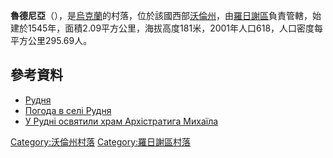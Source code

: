 {{coord|50|54|20|N|25|18|9|E|scale:30000|display=title}}

'''魯德尼亞'''（{{lang-uk|Рудня}}），是[[烏克蘭|烏克蘭]]的村落，位於該國西部[[沃倫州|沃倫州]]，由[[羅日謝區|羅日謝區]]負責管轄，始建於1545年，面積2.09平方公里，海拔高度181米，2001年人口618，人口密度每平方公里295.69人。

==參考資料==
*[http://w1.c1.rada.gov.ua/pls/z7503/A005?rf7571=4587 Рудня]
* [http://weather.in.ua/ua/volynskaja/22912 Погода в селі Рудня] {{Wayback|url=http://weather.in.ua/ua/volynskaja/22912 |date=20111219115008 }}
* [http://www.cerkva.info/en/news/diocesan-news/7747-u-rudni-osvyatyly-xram-arxistratyga-myxayila.html У Рудні освятили храм Архістратига Михаїла] {{Wayback|url=http://www.cerkva.info/en/news/diocesan-news/7747-u-rudni-osvyatyly-xram-arxistratyga-myxayila.html |date=20160401045257 }}

[[Category:沃倫州村落|Category:沃倫州村落]]
[[Category:羅日謝區村落|Category:羅日謝區村落]]


{{Volyn-geo-stub}}